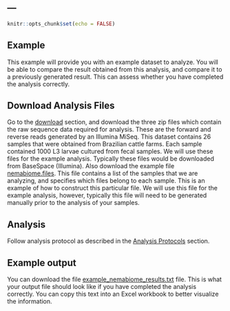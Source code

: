 ---
---

```r
knitr::opts_chunk$set(echo = FALSE)
```

## Example

This example will provide you with an example dataset to analyze. You will be able to compare the result obtained from this analysis, and compare it to a previously generated result. This can assess whether you have completed the analysis correctly.

## Download Analysis Files

Go to the [download](downloads.html) section, and download the three zip files which contain the raw sequence data required for analysis. These are the forward and reverse reads generated by an Illumina MiSeq. This dataset contains 26 samples that were obtained from Brazilian cattle farms. Each sample contained 1000 L3 larvae cultured from fecal samples. We will use these files for the example analysis. Typically these files would be downloaded from BaseSpace (Illumina). Also download the example file [nemabiome.files](downloads/nemabiome.files). This file contains a list of the samples that we are analyzing, and specifies which files belong to each sample. This is an example of how to construct this particular file. We will use this file for the example analysis, however, typically this file will need to be generated manually prior to the analysis of your samples. 

## Analysis

Follow analysis protocol as described in the [Analysis Protocols](analysis.html) section. 

## Example output

You can download the file [example_nemabiome_results.txt](downloads/example_nemabiome_results.txt) file. This is what your output file should look like if you have completed the analysis correctly. You can copy this text into an Excel workbook to better visualize the information. 

